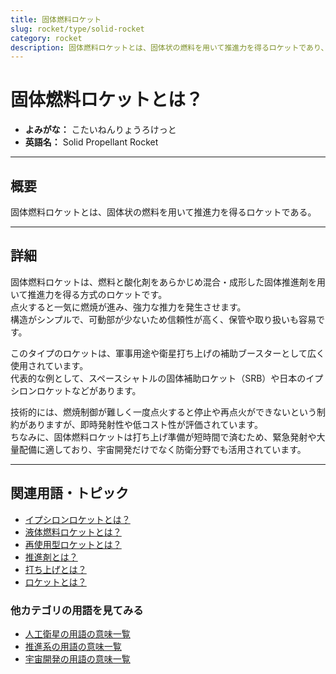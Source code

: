 ```yaml
---
title: 固体燃料ロケット
slug: rocket/type/solid-rocket
category: rocket
description: 固体燃料ロケットとは、固体状の燃料を用いて推進力を得るロケットであり、構造が簡易で即時発射が可能な特性を持つ。
---
```



<Head>
  <script type="application/ld+json">
    {`{
      "@context": "https://schema.org",
      "@type": "DefinedTerm",
      "name": "固体燃料ロケット",
      "inDefinedTermSet": "https://www.space-portal.org",
      "termCode": "rocket/solid-rocket",
      "description": "固体燃料ロケットとは、固体状の燃料を用いて推進力を得るロケットであり、構造が簡易で即時発射が可能な特性を持つ。",
      "url": "https://www.space-portal.org/docs/rocket/type/solid-rocket"
    }`}
  </script>
</Head>

# 固体燃料ロケットとは？

- **よみがな：** こたいねんりょうろけっと  
- **英語名：** Solid Propellant Rocket  

---

## 概要

固体燃料ロケットとは、固体状の燃料を用いて推進力を得るロケットである。

---

## 詳細

固体燃料ロケットは、燃料と酸化剤をあらかじめ混合・成形した固体推進剤を用いて推進力を得る方式のロケットです。  
点火すると一気に燃焼が進み、強力な推力を発生させます。  
構造がシンプルで、可動部が少ないため信頼性が高く、保管や取り扱いも容易です。  

このタイプのロケットは、軍事用途や衛星打ち上げの補助ブースターとして広く使用されています。  
代表的な例として、スペースシャトルの固体補助ロケット（SRB）や日本のイプシロンロケットなどがあります。  

技術的には、燃焼制御が難しく一度点火すると停止や再点火ができないという制約がありますが、即時発射性や低コスト性が評価されています。  
ちなみに、固体燃料ロケットは打ち上げ準備が短時間で済むため、緊急発射や大量配備に適しており、宇宙開発だけでなく防衛分野でも活用されています。  

---

## 関連用語・トピック

- [イプシロンロケットとは？](/docs/rocket/index/epsilon-rocket)  
- [液体燃料ロケットとは？](/docs/rocket/type/solid-rocket)  
- [再使用型ロケットとは？](/docs/rocket/type/reusable-rocket)  
- [推進剤とは？](/docs/rocket/propulsion/system/propellant)  
- [打ち上げとは？](/docs/rocket/launch/launch)
- [ロケットとは？](/docs/rocket/rocket)  

### 他カテゴリの用語を見てみる
- [人工衛星の用語の意味一覧](/docs/category/satellite)
- [推進系の用語の意味一覧](/docs/category/propulsion)
- [宇宙開発の用語の意味一覧](/docs/category/glossary)
